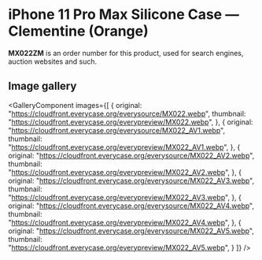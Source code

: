 
# iPhone 11 Pro Max Silicone Case — Clementine (Orange)

<Callout type='info' emoji='👉🏻'>**MX022ZM** is an order number for this product, used for search engines, auction websites and such.</Callout>

## Image gallery

<GalleryComponent
    images={[
      {
        original: "https://cloudfront.everycase.org/everysource/MX022.webp",
        thumbnail: "https://cloudfront.everycase.org/everypreview/MX022.webp",
      },
      {
        original: "https://cloudfront.everycase.org/everysource/MX022_AV1.webp",
        thumbnail: "https://cloudfront.everycase.org/everypreview/MX022_AV1.webp",
      },
      {
        original: "https://cloudfront.everycase.org/everysource/MX022_AV2.webp",
        thumbnail: "https://cloudfront.everycase.org/everypreview/MX022_AV2.webp",
      },
      {
        original: "https://cloudfront.everycase.org/everysource/MX022_AV3.webp",
        thumbnail: "https://cloudfront.everycase.org/everypreview/MX022_AV3.webp",
      },
      {
        original: "https://cloudfront.everycase.org/everysource/MX022_AV4.webp",
        thumbnail: "https://cloudfront.everycase.org/everypreview/MX022_AV4.webp",
      },
      {
        original: "https://cloudfront.everycase.org/everysource/MX022_AV5.webp",
        thumbnail: "https://cloudfront.everycase.org/everypreview/MX022_AV5.webp",
      }
    ]}
  />
